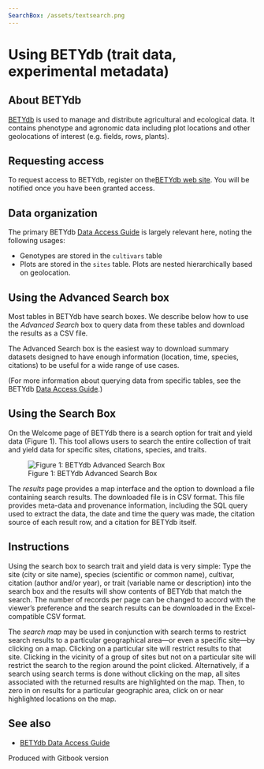 ```yaml
---
SearchBox: /assets/textsearch.png
---
```


# Using BETYdb \(trait data, experimental metadata\)

## About BETYdb

[BETYdb](https://github.com/terraref/documentation/tree/56f669dc870b3c3921bfc029914545574e70f8df/user/%7B%7Bbook.BETYdb_URL%7D%7D) is used to manage and distribute agricultural and ecological data. It contains phenotype and agronomic data including plot locations and other geolocations of interest \(e.g. fields, rows, plants\).

## Requesting access

To request access to BETYdb, register on the[ BETYdb web site](https://github.com/terraref/documentation/tree/56f669dc870b3c3921bfc029914545574e70f8df/user/%7B%7Bbook.BETYdb_URL%7D%7D). You will be notified once you have been granted access.

## Data organization

The primary BETYdb [Data Access Guide](https://pecan.gitbooks.io/betydb-data-access/content/) is largely relevant here, noting the following usages:

* Genotypes are stored in the `cultivars` table
* Plots are stored in the `sites` table. Plots are nested hierarchically based on geolocation.

## Using the Advanced Search box

Most tables in BETYdb have search boxes. We describe below how to use the _Advanced Search_ box to query data from these tables and download the results as a CSV file.

The Advanced Search box is the easiest way to download summary datasets designed to have enough information \(location, time, species, citations\) to be useful for a wide range of use cases.

\(For more information about querying data from specific tables, see the BETYdb [Data Access Guide](https://pecan.gitbooks.io/betydb-data-access/content/).\)

## Using the Search Box

On the Welcome page of BETYdb there is a search option for trait and yield data \(Figure 1\). This tool allows users to search the entire collection of trait and yield data for specific sites, citations, species, and traits.

![Figure 1: BETYdb Advanced Search Box](https://github.com/terraref/documentation/tree/56f669dc870b3c3921bfc029914545574e70f8df/user/%7B%7Bpage.SearchBox%7D%7D)

The _results_ page provides a map interface and the option to download a file containing search results. The downloaded file is in CSV format. This file provides meta-data and provenance information, including the SQL query used to extract the data, the date and time the query was made, the citation source of each result row, and a citation for BETYdb itself.

## Instructions

Using the search box to search trait and yield data is very simple: Type the site \(city or site name\), species \(scientific or common name\), cultivar, citation \(author and/or year\), or trait \(variable name or description\) into the search box and the results will show contents of BETYdb that match the search. The number of records per page can be changed to accord with the viewer's preference and the search results can be downloaded in the Excel-compatible CSV format.

The _search map_ may be used in conjunction with search terms to restrict search results to a particular geographical area—or even a specific site—by clicking on a map. Clicking on a particular site will restrict results to that site. Clicking in the vicinity of a group of sites but not on a particular site will restrict the search to the region around the point clicked. Alternatively, if a search using search terms is done without clicking on the map, all sites associated with the returned results are highlighted on the map. Then, to zero in on results for a particular geographic area, click on or near highlighted locations on the map.

## See also

* [BETYdb Data Access Guide](https://pecan.gitbooks.io/betydb-data-access/content/)

Produced with Gitbook version 

